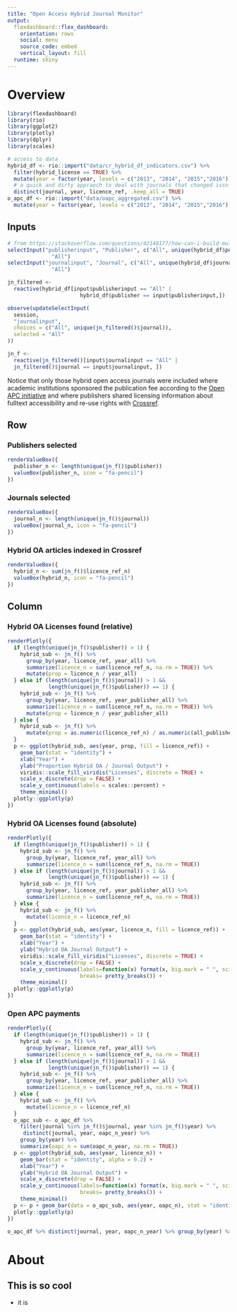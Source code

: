 ```yaml
---
title: "Open Access Hybrid Journal Monitor"
output: 
  flexdashboard::flex_dashboard:
    orientation: rows
    social: menu
    source_code: embed
    vertical_layout: fill
  runtime: shiny
---
```


Overview
=================================================================


```r
library(flexdashboard)
library(rio)
library(ggplot2)
library(plotly)
library(dplyr)
library(scales)

# access to data 
hybrid_df <- rio::import("data/cr_hybrid_df_indicators.csv") %>%
  filter(hybrid_license == TRUE) %>%
  mutate(year = factor(year, levels = c("2013", "2014", "2015","2016"))) %>%
  # a quick and dirty appraoch to deal with journals that changed issn within a year
  distinct(journal, year, licence_ref, .keep_all = TRUE)
o_apc_df <- rio::import("data/oapc_aggregated.csv") %>%
  mutate(year = factor(year, levels = c("2013", "2014", "2015","2016")))
```

Inputs {.sidebar}
-----------------------------------------------------------------------

```r
# from https://stackoverflow.com/questions/42148177/how-can-i-build-multiple-inputs-into-my-shiny-app-with-both-updating-and-multipl
selectInput("publisherinput", "Publisher", c("All", unique(hybrid_df$publisher)), selected =
              "All")
selectInput("journalinput", "Journal", c("All", unique(hybrid_df$journal)), selected =
              "All")

jn_filtered <-
  reactive(hybrid_df[input$publisherinput == "All" |
                       hybrid_df$publisher == input$publisherinput,])

observe(updateSelectInput(
  session,
  "journalinput",
  choices = c("All", unique(jn_filtered()$journal)),
  selected = "All"
))

jn_f <-
  reactive(jn_filtered()[input$journalinput == "All" |
  jn_filtered()$journal == input$journalinput, ])

```

Notice that only those hybrid open access journals were included where 
academic institutions sponsored the publication fee according to the [Open APC initiative](github.com/openapc/openapc-de) 
and where publishers shared licensing information about fulltext accessibility and re-use rights 
with [Crossref](https://github.com/CrossRef/rest-api-doc).

Row
-----------------------------------------------------------------------

### Publishers selected

```r
renderValueBox({
  publisher_n <- length(unique(jn_f()$publisher))
  valueBox(publisher_n, icon = "fa-pencil")
})
```

### Journals selected

```r
renderValueBox({
  journal_n <- length(unique(jn_f()$journal))
  valueBox(journal_n, icon = "fa-pencil")
})
```

### Hybrid OA articles indexed in Crossref

```r
renderValueBox({
  hybrid_n <- sum(jn_f()$licence_ref_n)
  valueBox(hybrid_n, icon = "fa-pencil")
})
```



Column {data-width=650 .tabset}
-----------------------------------------------------------------------

### Hybrid OA Licenses found (relative)

```r
renderPlotly({
  if (length(unique(jn_f()$publisher)) > 1) {
    hybrid_sub <- jn_f() %>%
      group_by(year, licence_ref, year_all) %>%
      summarize(licence_n = sum(licence_ref_n, na.rm = TRUE)) %>%
      mutate(prop = licence_n / year_all)
  } else if (length(unique(jn_f()$journal)) > 1 &&
             length(unique(jn_f()$publisher)) == 1) {
    hybrid_sub <- jn_f() %>%
      group_by(year, licence_ref, year_publisher_all) %>%
      summarize(licence_n = sum(licence_ref_n, na.rm = TRUE)) %>%
      mutate(prop = licence_n / year_publisher_all)
  } else {
    hybrid_sub <- jn_f() %>%
      mutate(prop = as.numeric(licence_ref_n) / as.numeric(all_published))
  }
  p <- ggplot(hybrid_sub, aes(year, prop, fill = licence_ref)) +
    geom_bar(stat = "identity") +
    xlab("Year") +
    ylab("Proportion Hybrid OA / Journal Output") +
    viridis::scale_fill_viridis("Licenses", discrete = TRUE) +
    scale_x_discrete(drop = FALSE) +
    scale_y_continuous(labels = scales::percent) +
    theme_minimal()
  plotly::ggplotly(p)
})
```


### Hybrid OA Licenses found (absolute)

```r
renderPlotly({
  if (length(unique(jn_f()$publisher)) > 1) {
    hybrid_sub <- jn_f() %>%
      group_by(year, licence_ref, year_all) %>%
      summarize(licence_n = sum(licence_ref_n, na.rm = TRUE)) 
  } else if (length(unique(jn_f()$journal)) > 1 &&
             length(unique(jn_f()$publisher)) == 1) {
    hybrid_sub <- jn_f() %>%
      group_by(year, licence_ref, year_publisher_all) %>%
      summarize(licence_n = sum(licence_ref_n, na.rm = TRUE)) 
  } else {
    hybrid_sub <- jn_f() %>%
      mutate(licence_n = licence_ref_n)
  }
  p <- ggplot(hybrid_sub, aes(year, licence_n, fill = licence_ref)) +
    geom_bar(stat = "identity") +
    xlab("Year") +
    ylab("Hybrid OA Journal Output") +
    viridis::scale_fill_viridis("Licenses", discrete = TRUE) +
    scale_x_discrete(drop = FALSE) +
    scale_y_continuous(labels=function(x) format(x, big.mark = " ", scientific = FALSE),
                       breaks= pretty_breaks()) +
    theme_minimal()
  plotly::ggplotly(p)
})
```

### Open APC payments

```r
renderPlotly({
  if (length(unique(jn_f()$publisher)) > 1) {
    hybrid_sub <- jn_f() %>%
      group_by(year, licence_ref, year_all) %>%
      summarize(licence_n = sum(licence_ref_n, na.rm = TRUE)) 
  } else if (length(unique(jn_f()$journal)) > 1 &&
             length(unique(jn_f()$publisher)) == 1) {
    hybrid_sub <- jn_f() %>%
      group_by(year, licence_ref, year_publisher_all) %>%
      summarize(licence_n = sum(licence_ref_n, na.rm = TRUE)) 
  } else {
    hybrid_sub <- jn_f() %>%
      mutate(licence_n = licence_ref_n)
  }
  o_apc_sub <- o_apc_df %>%
    filter(journal %in% jn_f()$journal, year %in% jn_f()$year) %>%
     distinct(journal, year, oapc_n_year) %>% 
    group_by(year) %>% 
    summarize(oapc_n = sum(oapc_n_year, na.rm = TRUE))
  p <- ggplot(hybrid_sub, aes(year, licence_n)) +
    geom_bar(stat = "identity", alpha = 0.2) +
    xlab("Year") +
    ylab("Hybrid OA Journal Output") +
    scale_x_discrete(drop = FALSE) +
    scale_y_continuous(labels=function(x) format(x, big.mark = " ", scientific = FALSE),
                       breaks= pretty_breaks()) +
    theme_minimal()
  p <- p + geom_bar(data = o_apc_sub, aes(year, oapc_n), stat = "identity", alpha = 0.8)  
  plotly::ggplotly(p)
})

o_apc_df %>% distinct(journal, year, oapc_n_year) %>% group_by(year) %>% summarize(sum(oapc_n_year, na.rm = TRUE))
```

About
=================================================================

## This is so cool

- it is
